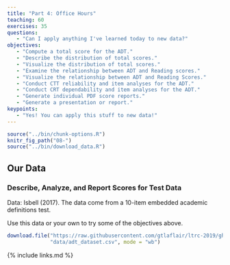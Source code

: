 ```yaml
---
title: "Part 4: Office Hours"
teaching: 60
exercises: 35
questions:
   - "Can I apply anything I've learned today to new data?"
objectives:
   - "Compute a total score for the ADT."
   - "Describe the distribution of total scores."
   - "Visualize the distribution of total scores."
   - "Examine the relationship between ADT and Reading scores."
   - "Visualize the relationship between ADT and Reading Scores."
   - "Conduct CTT reliability and item analyses for the ADT."
   - "Conduct CRT dependability and item analyses for the ADT."
   - "Generate individual PDF score reports."
   - "Generate a presentation or report."
keypoints:
   - "Yes! You can apply this stuff to new data!"
---
```


```r
source("../bin/chunk-options.R")
knitr_fig_path("08-")
source("../bin/download_data.R")
```

## Our Data

### Describe, Analyze, and Report Scores for Test Data

Data: Isbell (2017). The data come from a 10-item embedded academic definitions test.

Use this data or your own to try some of the objectives above.

```r
download.file("https://raw.githubusercontent.com/gtlaflair/ltrc-2019/gh-pages/data/adt_dataset.csv",
              "data/adt_dataset.csv", mode = "wb")
```

{% include links.md %}
